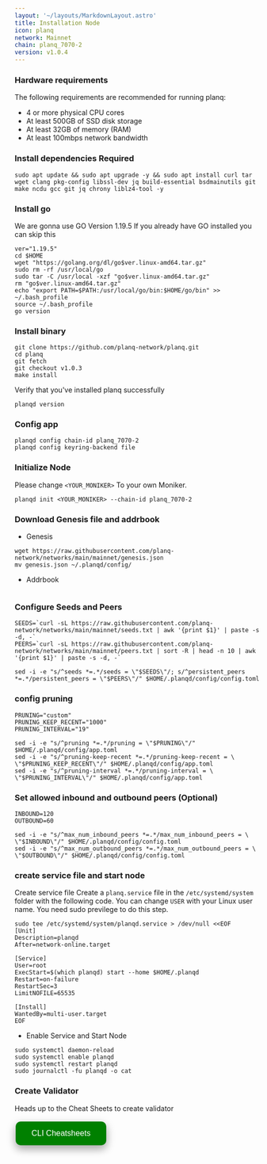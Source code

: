 ```yaml
---
layout: '~/layouts/MarkdownLayout.astro'
title: Installation Node
icon: planq
network: Mainnet
chain: planq_7070-2
version: v1.0.4
---
```


### Hardware requirements

The following requirements are recommended for running planq:

- 4 or more physical CPU cores
- At least 500GB of SSD disk storage
- At least 32GB of memory (RAM)
- At least 100mbps network bandwidth


### Install dependencies Required

```
sudo apt update && sudo apt upgrade -y && sudo apt install curl tar wget clang pkg-config libssl-dev jq build-essential bsdmainutils git make ncdu gcc git jq chrony liblz4-tool -y
```

### Install go

We are gonna use GO Version 1.19.5
If you already have GO installed you can skip this 

```
ver="1.19.5"
cd $HOME
wget "https://golang.org/dl/go$ver.linux-amd64.tar.gz"
sudo rm -rf /usr/local/go
sudo tar -C /usr/local -xzf "go$ver.linux-amd64.tar.gz"
rm "go$ver.linux-amd64.tar.gz"
echo "export PATH=$PATH:/usr/local/go/bin:$HOME/go/bin" >> ~/.bash_profile
source ~/.bash_profile
go version
```

### Install binary

```
git clone https://github.com/planq-network/planq.git
cd planq
git fetch
git checkout v1.0.3
make install
```

Verify that you've installed planq successfully

```
planqd version
```

### Config app

```
planqd config chain-id planq_7070-2
planqd config keyring-backend file
```

### Initialize Node

Please change `<YOUR_MONIKER>` To your own Moniker.

```
planqd init <YOUR_MONIKER> --chain-id planq_7070-2
```

### Download Genesis file and addrbook

- Genesis

```
wget https://raw.githubusercontent.com/planq-network/networks/main/mainnet/genesis.json
mv genesis.json ~/.planqd/config/
```

- Addrbook

```

```

### Configure Seeds and Peers

```
SEEDS=`curl -sL https://raw.githubusercontent.com/planq-network/networks/main/mainnet/seeds.txt | awk '{print $1}' | paste -s -d, -`
PEERS=`curl -sL https://raw.githubusercontent.com/planq-network/networks/main/mainnet/peers.txt | sort -R | head -n 10 | awk '{print $1}' | paste -s -d, -`

sed -i -e "s/^seeds *=.*/seeds = \"$SEEDS\"/; s/^persistent_peers *=.*/persistent_peers = \"$PEERS\"/" $HOME/.planqd/config/config.toml
```

### config pruning

```
PRUNING="custom"
PRUNING_KEEP_RECENT="1000"
PRUNING_INTERVAL="19"

sed -i -e "s/^pruning *=.*/pruning = \"$PRUNING\"/" $HOME/.planqd/config/app.toml
sed -i -e "s/^pruning-keep-recent *=.*/pruning-keep-recent = \
\"$PRUNING_KEEP_RECENT\"/" $HOME/.planqd/config/app.toml
sed -i -e "s/^pruning-interval *=.*/pruning-interval = \
\"$PRUNING_INTERVAL\"/" $HOME/.planqd/config/app.toml
```

### Set allowed inbound and outbound peers (Optional)

```
INBOUND=120
OUTBOUND=60

sed -i -e "s/^max_num_inbound_peers *=.*/max_num_inbound_peers = \
\"$INBOUND\"/" $HOME/.planqd/config/config.toml
sed -i -e "s/^max_num_outbound_peers *=.*/max_num_outbound_peers = \
\"$OUTBOUND\"/" $HOME/.planqd/config/config.toml
```

### create service file and start node

Create service file
Create a `planq.service` file in the `/etc/systemd/system` folder with the following code. 
You can change `USER` with your Linux user name. You need sudo previlege to do this step.

```
sudo tee /etc/systemd/system/planqd.service > /dev/null <<EOF
[Unit]
Description=planqd
After=network-online.target

[Service]
User=root
ExecStart=$(which planqd) start --home $HOME/.planqd
Restart=on-failure
RestartSec=3
LimitNOFILE=65535

[Install]
WantedBy=multi-user.target
EOF
```

- Enable Service and Start Node

```
sudo systemctl daemon-reload
sudo systemctl enable planqd
sudo systemctl restart planqd
sudo journalctl -fu planqd -o cat
```

### Create Validator

Heads up to the Cheat Sheets to create validator

<a href="https://www.indonode.net/mainnet/planq/cheat" target="_blank">
  <button style="background-color: green; border: none; color: white; padding: 15px 32px; text-align: center; text-decoration: none; display: inline-block; font-size: 16px; margin: 4px 2px; cursor: pointer; border-radius: 10px; box-shadow: 0 8px 16px 0 rgba(0,0,0,0.2), 0 6px 20px 0 rgba(0,0,0,0.19);" onmouseover="this.style.boxShadow='0 0 0 4px rgba(0,255,0,0.5)'" onmouseout="this.style.boxShadow='0 8px 16px 0 rgba(0,0,0,0.2), 0 6px 20px 0 rgba(0,0,0,0.19)'">CLI Cheatsheets</button>
</a>